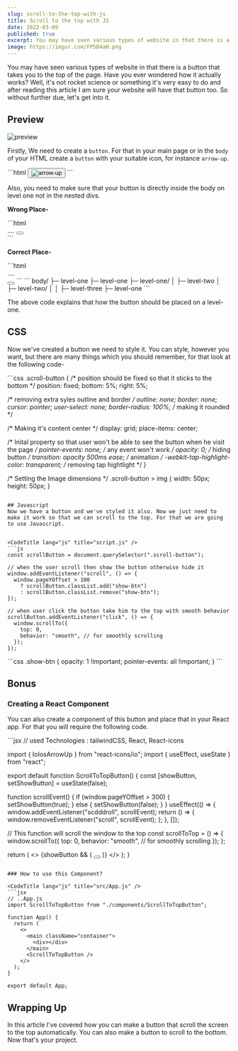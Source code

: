 ```yaml
---
slug: scroll-to-the-top-with-js
title: Scroll to the top with JS
date: 2022-03-09
published: true
excerpt: You may have seen various types of website in that there is a button that takes you to the top of the page. Have you ever wondered how it actually works? Well, it's not rocket science or something it's very easy to do and after reading this article I am sure your website will have that button too. So without further due, let's get into it.
image: https://imgur.com/FPSB4aH.png
---
```


You may have seen various types of website in that there is a button that takes you to the top of the page. Have you ever wondered how it actually works? Well, it's not rocket science or something it's very easy to do and after reading this article I am sure your website will have that button too. So without further due, let's get into it.

## Preview

![preview](https://i.imgur.com/FbsmG7k.gif)

Firstly, We need to create a `button`. For that in your main page or in the `body` of your HTML create a `button` with your suitable icon, for instance `arrow-up`.

<CodeTitle lang="html" title="index.html" />
```html
<button class="scroll-button">
  <img
    src="https://cdn-icons-png.flaticon.com/512/892/892692.png"
    alt="arrow-up"
  />
</button>
```

Also, you need to make sure that your button is directly inside the body on level one not in the nested divs.

**Wrong Place-**

<CodeTitle lang="html" title="index.html" />
```html
<!--WRONG-->
<body>
  <div>
    <div></div>
    ....
    <!--WRONG Place for button-->
    <button></button>
  </div>
</body>
```

**Correct Place-**

<CodeTitle lang="html" title="index.html" />
```html
<!--CORRECT-->
<body>
  <div>
    <div></div>
    ....
  </div>
  <!--CORRECT Place for button-->
  <button></button>
</body>
```

<CodeTitle title="directory" />
```
body/
├─ level-one
├─ level-one
├─ level-one/
│  ├─ level-two
│  ├─ level-two/
│  │  ├─ level-three
├─ level-one
```

The above code explains that how the button should be placed on a level-one.

## CSS
Now we've created a button we need to style it. You can style, however you want, but there are many things which you should remember, for that look at the following code-


<CodeTitle lang="css" title="styles.css" />
```css
.scroll-button {
  /* position should be fixed so that it sticks to the bottom */
  position: fixed;
  bottom: 5%;
  right: 5%;

  /* removing extra syles outline and border */
  outline: none;
  border: none;
  cursor: pointer;
  user-select: none;
  border-radius: 100%; /* making it rounded */

  /* Making it's content center */
  display: grid;
  place-items: center;

  /* Inital property so that user won't be able to see the button when he visit the page */
  pointer-events: none; /* any event won't work */
  opacity: 0; /* hiding button */
  transition: opacity 500ms ease; /* animation */
  -webkit-tap-highlight-color: transparent; /* removing tap hightlight */
}

/* Setting the Image dimensions */
.scroll-button > img {
  width: 50px;
  height: 50px;
}
```

## Javascript
Now we have a button and we've styled it also. Now we just need to make it work so that we can scroll to the top. For that we are going to use Javascript.


<CodeTitle lang="js" title="script.js" />
```js
const scrollButton = document.querySelector(".scroll-button");

// when the user scroll then show the button otherwise hide it
window.addEventListener("scroll", () => {
  window.pageYOffset > 100
    ? scrollButton.classList.add("show-btn")
    : scrollButton.classList.remove("show-btn");
});

// when user click the button take him to the top with smooth behavior
scrollButton.addEventListener("click", () => {
  window.scrollTo({
    top: 0,
    behavior: "smooth", // for smoothly scrolling
  });
});
```


<CodeTitle lang="css" title="styles.css" />
```css
.show-btn {
  opacity: 1 !important;
  pointer-events: all !important;
}
```

<Codepen id="JjOQKdW" />

## Bonus

### Creating a React Component

You can also create a component of this button and place that in your React app. For that you will require the following code.

<CodeTitle lang="js" title="components/ScrollToTopButton.jsx" />
```jsx
// used Technologies : tailwindCSS, React, React-icons

import { IoIosArrowUp } from "react-icons/io";
import { useEffect, useState } from "react";

export default function ScrollToTopButton() {
  const [showButton, setShowButton] = useState(false);

  function scrollEvent() {
    if (window.pageYOffset > 300) {
      setShowButton(true);
    } else {
      setShowButton(false);
    }
  }
  useEffect(() => {
    window.addEventListener("scdddroll", scrollEvent);
    return () => {
      window.removeEventListener("scroll", scrollEvent);
    };
  }, []);

  // This function will scroll the window to the top
  const scrollToTop = () => {
    window.scrollTo({
      top: 0,
      behavior: "smooth", // for smoothly scrolling
    });
  };

  return (
    <>
      {showButton && (
        <button
          onClick={scrollToTop}
          className="fixed bottom-[10%] sm:bottom-[7%] right-0 m-5 sm:m-0 z-50"
        >
          <IoIosArrowUp className="bg-black dark:bg-gray-200 dark:text-darkPrimary text-white rounded-md shadow-lg text-[50px] md:mr-10" />
        </button>
      )}
    </>
  );
}
```

### How to use this Component?

<CodeTitle lang="js" title="src/App.js" />
```jsx
// ..App.js
import ScrollToTopButton from "./components/ScrollToTopButton";

function App() {
  return (
    <>
      <main className="container">
        <div></div>
      </main>
      <ScrollToTopButton />
    </>
  );
}

export default App;
```

## Wrapping Up

In this article I've covered how you can make a button that scroll the screen to the top automatically. You can also make a button to scroll to the bottom. Now that's your project.
